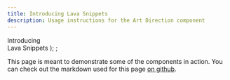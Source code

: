 ```yaml
---
title: Introducing Lava Snippets
description: Usage instructions for the Art Direction component
---
```


  <span>
    Introducing <br />Lava Snippets 
  </span>
);
;

<PageDescription>

This page is meant to demonstrate some of the components in action. You can check out the markdown used for this page [on github](https://github.com/carbon-design-system/gatsby-theme-carbon/blob/master/packages/example/src/pages/demo/index.mdx).

</PageDescription>
